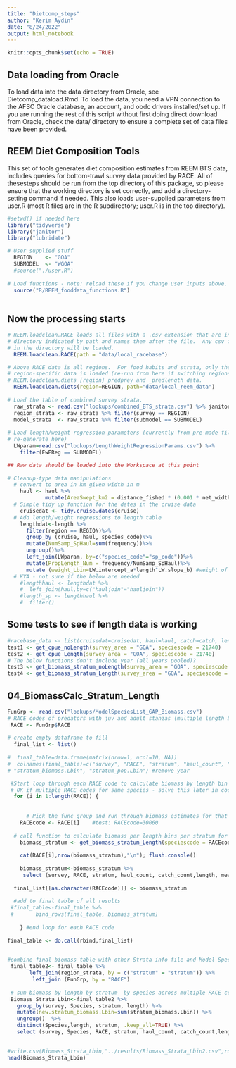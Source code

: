---
title: "Dietcomp_steps"
author: "Kerim Aydin"
date: "8/24/2022"
output: html_notebook
---

```{r setup, include=FALSE}
knitr::opts_chunk$set(echo = TRUE)
```

## Data loading from Oracle
To load data into the data directory from Oracle, see Dietcomp_dataload.Rmd.  To load the data, you need a VPN connection to the AFSC Oracle database, an account, and obdc drivers installed/set up.  If you are running the rest of this script without first doing direct download from Oracle, check the data/ directory to ensure a complete set of data files have been provided.

## REEM Diet Composition Tools
This set of tools generates diet composition estimates from REEM BTS data, includes queries for bottom-trawl survey data provided by RACE.  All of thesesteps should be run from the top directory of this package, so please ensure that the working directory is set correctly, and add a directory-setting command if needed.  This also loads user-supplied parameters from user.R (most R files are in the R subdirectory; user.R is in the top directory).
```{r environ}
#setwd() if needed here
library("tidyverse")
library("janitor") 
library("lubridate")

# User supplied stuff
  REGION    <- "GOA"
  SUBMODEL  <- "WGOA"
  #source("./user.R")
  
# Load functions - note: reload these if you change user inputs above.
  source("R/REEM_fooddata_functions.R")
  
```


## Now the processing starts
```{r load_clean_data, eval=FALSE}

# REEM.loadclean.RACE loads all files with a .csv extension that are in the 
# directory indicated by path and names them after the file.  Any csv file
# in the directory will be loaded.
  REEM.loadclean.RACE(path = "data/local_racebase")

# Above RACE data is all regions.  For food habits and strata, only the
# region-specific data is loaded (re-run from here if switching regions).
# REEM.loadclean.diets [region]_predprey and _predlength data.
  REEM.loadclean.diets(region=REGION, path="data/local_reem_data")
  
# Load the table of combined survey strata.  
  raw_strata <- read.csv("lookups/combined_BTS_strata.csv") %>% janitor::clean_names()
  region_strata <- raw_strata %>% filter(survey == REGION)
  model_strata  <- raw_strata %>% filter(submodel == SUBMODEL)
  
# Load length/weight regression parameters (currently from pre-made file, could
# re-generate here)  
  LWparam=read.csv("lookups/LengthWeightRegressionParams.csv") %>%
    filter(EwEReg == SUBMODEL)  

## Raw data should be loaded into the Workspace at this point
  
# Cleanup-type data manipulations
  # convert to area in km given width in m
    haul <- haul %>% 
            mutate(AreaSwept_km2 = distance_fished * (0.001 * net_width)) 
  # Simple tidy up function for the dates in the cruise data  
    cruisedat <- tidy.cruise.dates(cruise) 
  # Add length/weight regressions to length table
    lengthdat<-length %>%
      filter(region == REGION)%>%
      group_by (cruise, haul, species_code)%>%
      mutate(NumSamp_SpHaul=sum(frequency))%>%
      ungroup()%>%
      left_join(LWparam, by=c("species_code"="sp_code"))%>%
      mutate(PropLength_Num = frequency/NumSamp_SpHaul)%>%
      mutate (weight_Lbin=LW.intercept_a*length^LW.slope_b) #weight of fish (sp, haul) in given length bin
  # KYA - not sure if the below are needed  
    #lengthhaul <- lengthdat %>%
    #  left_join(haul,by=c("hauljoin"="hauljoin"))
    #length_sp <- lengthhaul %>%
    #  filter()  
```

## Some tests to see if length data is working
```{r biomass_tests, eval=FALSE}

#racebase_data <- list(cruisedat=cruisedat, haul=haul, catch=catch, lengthdat=lengthdat)
test1 <- get_cpue_noLength(survey_area = "GOA", speciescode = 21740)
test2 <- get_cpue_Length(survey_area = "GOA", speciescode = 21740)
# The below functions don't include year (all years pooled)?
test3 <- get_biomass_stratum_noLength(survey_area = "GOA", speciescode = 21740, strata=model_strata) 
test4 <- get_biomass_stratum_Length(survey_area = "GOA", speciescode = 21740) 
```

## 04_BiomassCalc_Stratum_Length
```{r 04_Biomass, eval=FALSE}

FunGrp <- read.csv("lookups/ModelSpeciesList_GAP_Biomass.csv")
# RACE codes of predators with juv and adult stanzas (multiple length bins) to calculate biomass by length bin (all must be on above list)
 RACE <- FunGrp$RACE
 
# create empty dataframe to fill 
  final_list <- list()
  
#  final_table=data.frame(matrix(nrow=1, ncol=10, NA))
#  colnames(final_table)=c("survey", "RACE", "stratum", "haul_count", "catch_count","length", "mean_wgtLbin_cpue", "mean_numLbin_cpue", 
# "stratum_biomass.Lbin", "stratum_pop.Lbin") #remove year

 #Start loop through each RACE code to calculate biomass by length bin by stratum - 
 # OK if multiple RACE codes for same species - solve this later in code
  for (i in 1:length(RACE)) {
      
         
      # Pick the func group and run through biomass estimates for that species (maybe multiple RACE codes for that species)
    RACEcode <- RACE[i]    #test: RACEcode=30060
  
  # call function to calculate biomass per length bins per stratum for that speciescode
    biomass_stratum <- get_biomass_stratum_Length(speciescode = RACEcode,survey_area = "GOA")  #from 03_get_biomass_stratum_length.R 
    
    cat(RACE[i],nrow(biomass_stratum),"\n"); flush.console()
     
    biomass_stratum<-biomass_stratum %>%
     select (survey, RACE, stratum, haul_count, catch_count,length, mean_wgtLbin_cpue, mean_numLbin_cpue, stratum_biomass.Lbin, stratum_pop.Lbin) #remove year
    
  final_list[[as.character(RACEcode)]] <- biomass_stratum  
     
  #add to final table of all results       
 #final_table<-final_table %>%
 #       bind_rows(final_table, biomass_stratum)
       
    } #end loop for each RACE code
     
final_table <- do.call(rbind,final_list)
  

#combine final biomass table with other Strata info file and Model Species List_GAP_Biomass.csv file (species names)  
 final_table2<- final_table %>%
       left_join(region_strata, by = c("stratum" = "stratum")) %>%
        left_join (FunGrp, by = "RACE")
       
 # sum biomass by length by stratum  by species across multiple RACE codes (if have >1)
 Biomass_Strata_Lbin<-final_table2 %>%
   group_by(survey, Species, stratum, length) %>%
   mutate(new.stratum_biomass.Lbin=sum(stratum_biomass.Lbin)) %>%
   ungroup()  %>%
   distinct(Species,length, stratum, .keep_all=TRUE) %>%
   select (survey, Species, RACE, stratum, haul_count, catch_count,length, mean_wgtLbin_cpue, mean_numLbin_cpue, new.stratum_biomass.Lbin, stratum_pop.Lbin,INPFC_AREA, MAX_DEPTH, REGULATORY_AREA_NAME, NODC, NAME, ECOPATH_PRED) #remove year

  
#write.csv(Biomass_Strata_Lbin,"../results/Biomass_Strata_Lbin2.csv",row.names=F) 
head(Biomass_Strata_Lbin)


```





